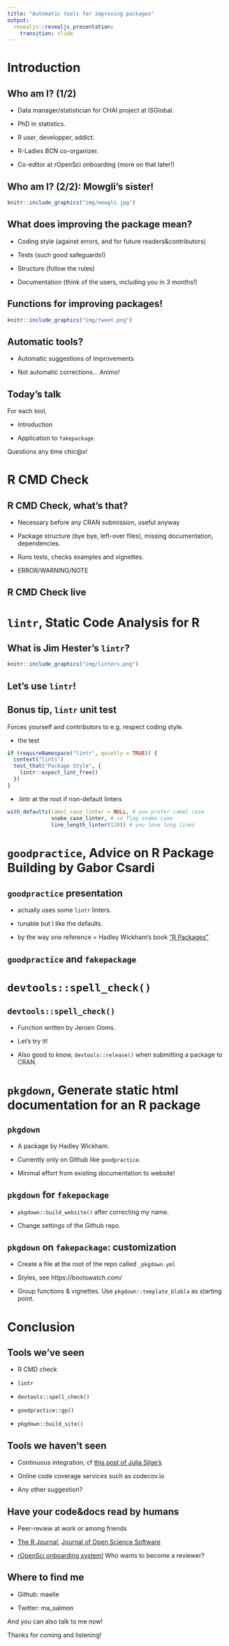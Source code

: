 ```yaml
---
title: "Automatic tools for improving packages"
output:
  revealjs::revealjs_presentation:
    transition: slide
---
```


# Introduction

## Who am I? (1/2)

* Data manager/statistician for CHAI project at ISGlobal.

* PhD in statistics.

* R user, developper, addict.

* R-Ladies BCN co-organizer.

* Co-editor at rOpenSci onboarding (more on that later!)

## Who am I? (2/2): Mowgli's sister!

```r
knitr::include_graphics("img/mowgli.jpg")
```

## What does improving the package mean?

* Coding style (against errors, and for future readers&contributors)

* Tests (such good safeguards!)

* Structure (follow the rules)

* Documentation (think of the users, including you in 3 months!)

## Functions for improving packages!

```r
knitr::include_graphics("img/tweet.png")
```

## Automatic tools?

* Automatic suggestions of improvements

* Not automatic corrections... Animo!

## Today's talk

For each tool,

* Introduction

* Application to `fakepackage`.

Questions any time chic@s!


# R CMD Check

## R CMD Check, what's that?

* Necessary before any CRAN submission, useful anyway

* Package structure (bye bye, left-over files), missing documentation, dependencies.

* Runs tests, checks examples and vignettes.

* ERROR/WARNING/NOTE

## R CMD Check live

# `lintr`, Static Code Analysis for R

## What is Jim Hester's `lintr`?


```r
knitr::include_graphics("img/linters.png")
```

## Let's use `lintr`!

## Bonus tip, `lintr` unit test

Forces yourself and contributors to e.g. respect coding style. 

* the test

```r
if (requireNamespace("lintr", quietly = TRUE)) {
  context("lints")
  test_that("Package Style", {
    lintr::expect_lint_free()
  })
}
```

* .lintr at the root if non-default linters

```r
with_defaults(camel_case_linter = NULL, # you prefer camel case 
              snake_case_linter, # so flag snake case
              line_length_linter(120)) # you love long lines

```

# `goodpractice`, Advice on R Package Building by Gabor Csardi

## `goodpractice` presentation

* actually uses some `lintr` linters.

* tunable but I like the defaults.

* by the way one reference = Hadley Wickham's book ["R Packages"](http://r-pkgs.had.co.nz/)

## `goodpractice` and `fakepackage`

# `devtools::spell_check()`

## `devtools::spell_check()`

* Function written by Jeroen Ooms.

* Let's try it!

* Also good to know, `devtools::release()` when submitting a package to CRAN.

# `pkgdown`, Generate static html documentation for an R package 

## `pkgdown`

* A package by Hadley Wickham.

* Currently only on Github like `goodpractice`.

* Minimal effort from existing documentation to website!

## `pkgdown` for `fakepackage`

* `pkgdown::build_website()` after correcting my name.

* Change settings of the Github repo.

## `pkgdown` on `fakepackage`: customization

* Create a file at the root of the repo called `_pkgdown.yml`

* Styles, see https://bootswatch.com/

* Group functions & vignettes. Use `pkgdown::template_blabla` as starting point.

# Conclusion

## Tools we've seen

* R CMD check

* `lintr`

* `devtools::spell_check()`

* `goodpractice::gp()`

* `pkgdown::build_site()`

## Tools we haven't seen

* Continuous integration, cf [this post of Julia Silge's](http://juliasilge.com/blog/Beginners-Guide-to-Travis/)

* Online code coverage services such as codecov.io

* Any other suggestion?

## Have your code&docs read by humans

* Peer-review at work or among friends

* [The R Journal](https://journal.r-project.org/), [Journal of Open Science Software](http://joss.theoj.org/about)

* [rOpenSci onboarding system!](https://github.com/ropensci/onboarding) Who wants to become a reviewer?

## Where to find me

* Github: maelle

* Twitter: ma_salmon

And you can also talk to me now!

Thanks for coming and listening!
